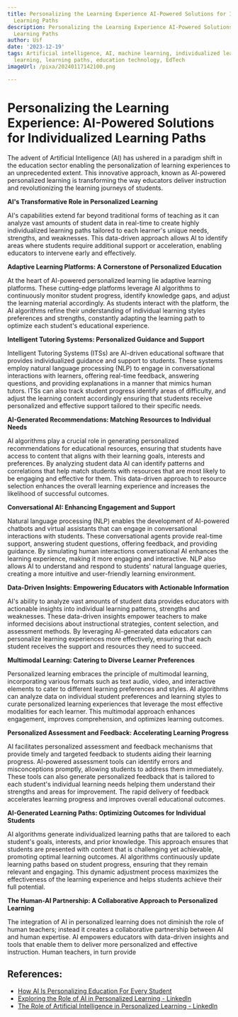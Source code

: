 ```yaml
---
title: Personalizing the Learning Experience AI-Powered Solutions for Individualized
  Learning Paths
description: Personalizing the Learning Experience AI-Powered Solutions for Individualized
  Learning Paths
author: Usf
date: '2023-12-19'
tags: Artificial intelligence, AI, machine learning, individualized learning, personalized
  learning, learning paths, education technology, EdTech
imageUrl: /pixa/20240117142100.png

---
```

# Personalizing the Learning Experience: AI-Powered Solutions for  Individualized Learning Paths

The advent of Artificial Intelligence (AI) has ushered in a paradigm shift in the education sector enabling the personalization of  learning experiences to an unprecedented extent. This innovative approach, known as AI-powered personalized  learning is transforming the way educators deliver instruction and revolutionizing the learning journeys of students.

**AI's Transformative Role in  Personalized Learning**

AI's capabilities extend far beyond traditional forms of teaching as it can analyze vast amounts of student data in real-time to create highly individualized learning paths tailored to each learner's unique needs, strengths, and weaknesses. This  data-driven approach allows AI to identify areas where students require additional support or acceleration, enabling educators to intervene  early and effectively.

**Adaptive Learning  Platforms: A Cornerstone of Personalized Education**

At the heart of AI-powered personalized learning lie adaptive learning platforms. These cutting-edge platforms leverage  AI algorithms  to continuously monitor student progress, identify knowledge gaps, and adjust the learning material accordingly. As students interact with the platform,  the AI algorithms refine  their understanding of individual learning styles  preferences and strengths, constantly adapting the learning path to optimize each student's educational experience.

**Intelligent Tutoring Systems: Personalized Guidance and Support**

Intelligent Tutoring Systems (ITSs) are AI-driven educational software that  provides individualized  guidance and support to students. These  systems  employ  natural language  processing (NLP) to engage in conversational interactions with learners, offering real-time  feedback, answering questions, and providing explanations in a  manner that mimics human tutors. ITSs can also track  student progress identify areas of difficulty, and adjust the learning content accordingly ensuring that students receive  personalized and effective support tailored to their specific needs.

**AI-Generated Recommendations: Matching Resources to Individual Needs**

AI  algorithms play a crucial role in generating  personalized recommendations for educational resources,  ensuring that students have access to content that aligns with  their  learning goals, interests  and preferences. By analyzing  student data AI can identify patterns and correlations  that  help match  students with resources that are most likely to be engaging  and  effective for  them. This  data-driven  approach to resource selection enhances the overall learning experience and increases the likelihood of successful outcomes.

**Conversational AI:  Enhancing Engagement and Support**

Natural language processing (NLP) enables the development of  AI-powered chatbots and virtual assistants that  can engage  in conversational interactions with students. These  conversational agents provide real-time support, answering  student questions, offering feedback, and providing guidance. By simulating  human interactions conversational AI enhances the  learning experience, making it more engaging and interactive. NLP also allows AI to understand and respond to students' natural language queries, creating a more intuitive and user-friendly learning environment.

**Data-Driven Insights: Empowering Educators  with  Actionable Information**

AI's ability to analyze vast amounts of student data provides educators with actionable insights into individual  learning patterns, strengths and weaknesses. These data-driven insights empower teachers to make informed  decisions about instructional strategies, content selection, and assessment methods. By leveraging AI-generated data educators can personalize learning experiences more effectively, ensuring that each student receives the support and resources they  need to succeed.

**Multimodal Learning: Catering to Diverse Learner  Preferences**

Personalized learning embraces  the  principle of multimodal learning, incorporating various  formats such as text audio, video, and interactive elements to cater to different learning preferences and styles. AI algorithms can analyze data on individual student preferences and learning styles to curate personalized learning experiences that leverage the most effective modalities for each  learner. This multimodal approach enhances engagement, improves comprehension, and optimizes learning outcomes.

**Personalized Assessment and Feedback: Accelerating Learning Progress**

AI facilitates personalized assessment and feedback mechanisms that  provide timely and targeted feedback to students aiding their learning progress. AI-powered  assessment tools can identify errors and misconceptions promptly, allowing students to address them immediately. These tools can also generate personalized feedback that is tailored to each student's individual learning needs helping them  understand their strengths and areas for improvement. The rapid delivery of feedback  accelerates learning progress and improves overall educational outcomes.

**AI-Generated Learning Paths: Optimizing Outcomes for  Individual  Students**

AI algorithms generate individualized learning paths that are  tailored to each student's goals, interests, and prior  knowledge. This approach ensures that students are presented with content that is challenging yet achievable,  promoting optimal learning outcomes. AI algorithms continuously update learning paths based on student progress, ensuring that they remain relevant and engaging.  This dynamic adjustment process maximizes the effectiveness of the learning experience and helps students achieve their full potential.

**The Human-AI Partnership: A  Collaborative Approach to Personalized Learning**

The integration of AI  in personalized learning does not  diminish  the role  of human teachers; instead it  creates a collaborative  partnership between AI and  human expertise. AI empowers educators with data-driven insights  and tools  that enable them to  deliver more personalized and effective instruction. Human teachers, in turn provide

## References:
- [How AI Is Personalizing Education For Every Student](https://elearningindustry.com/how-ai-is-personalizing-education-for-every-student)
- [Exploring the Role of AI in Personalized Learning - LinkedIn](https://www.linkedin.com/pulse/exploring-role-ai-personalized-learning-larisa-black-79dvc)
- [The Role of Artificial Intelligence in Personalized Learning - LinkedIn](https://www.linkedin.com/pulse/role-artificial-intelligence-personalized-learning-jamie-culican)
